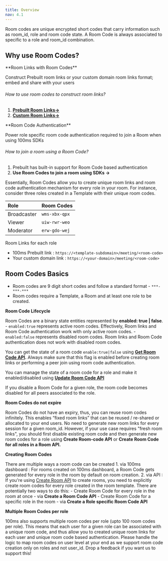 ```yaml
---
title: Overview
nav: 4.1
---
```


Room codes are unique encrypted short codes that carry information such as room_id, role and room code state. A Room Code is always associated to specific to a role and room_id combination.


## Why use Room Codes?


<Note>
**Room Links with Room Codes**

Construct Prebuilt room links or your custom domain room links format; embed and share with your users

###### How to use room codes to construct room links?

1. **[Prebuilt Room Links→](/concepts/v2/concepts/Prebuilt)**
2. **[Custom Room Links→](/concepts/v2/concepts/customUI)**

</Note>

<Note>
**Room Code Authentication**

Power role specific room code authentication required to join a Room when using 100ms SDKs 

###### How to join a room using a Room Code?


1. Prebuilt has built-in support for Room Code based authentication
2. **Use Room Codes to join a room using SDKs →**
</Note>

Essentially, Room Codes allow you to create unique room links and room code authentication mechanism for every role in your room. For instance, consider three roles created in a Template with their unique room codes.

| Role   | Room Codes     | 
| :----- | :------- | 
| Broadcaster | `wms-xbx-qpx`|  
| Viewer | `uiw-rwr-weo` |  
| Moderator | `erw-gdo-wej` |

Room Links for each role
- 100ms Prebuilt link : `https://<template-subdomain>/meeting/<room-code>`
- Your custom domain link : `https://<your-domain>/meeting/<room-code>`


## Room Codes Basics

- Room codes are 9 digit short codes and follow a standard format - `***-***-***`
- Room codes require a Template, a Room and at least one role to be created.



**Room Code Lifecycle**

Room Codes are a binary state entities represented by **enabled: true | false**.
    - `enabled:true` represents active room codes. Effectively, Room links and Room Code authentication work with only active room codes.
    - `enabled:false` represents disabled room codes. Room links and Room Code authentication does not work with disabled room codes.


You can get the state of a room code `enable:true|false` using **[Get Room Code API](/server-side/v2/api-reference/room-codes/get-room-code-state).** Always make sure that this flag is enabled before creating room links or performing a peer join using room code authentication.

You can manage the state of a room code for a role and make it enabled/disabled using **[Update Room Code API](/server-side/v2/api-reference/room-codes/update-room-code-state)**
    
    
 <Note type='warning'>
 If you disable a Room Code for a given role, the room code becomes disabled for all peers associated to the role.
 </Note>
    
**Room Codes do not expire**

Room Codes do not have an expiry, thus, you can reuse room codes infinitely. This enables “fixed room links” that can be reused / re-shared or allocated to your end users. No need to generate new room links for every session for a given room_id. However, if your use case requires "fresh room links", you should first disable existing room code and then generate new room codes for a role using **Create Room-code API** or **Create Room Code for all roles in a Room API.**

**Creating Room Codes**

 There are multiple ways a room code can be created
    1. via 100ms dashboard : For rooms created on 100ms dashboard, a Room Code gets generated for every role in the room by default on room creation.
    2. via API : If you're using [Create Room API](/server-side/v2/api-reference/Rooms/create-via-api) to create rooms, you need to explicitly create room codes for every role created in the room template. There are potentially two ways to do this:
    	- Create Room Code for every role in the room at once - via **Create a Room Code API** 
   	- Create Room Code for a specific role in the room - via **Create a Role specific Room Code API**


 **Multiple Room Codes per role**

100ms also supports multiple room codes per role (upto 100 room codes per role). This means that each user for a given role can be associated with a unique room code, and thus allow you to created unique room links for each user and unique room code based authentication. Please handle the logic to map room codes on user level at your end as we support room code creation only on roles and not user_id. Drop a feedback if you want us to support this!


